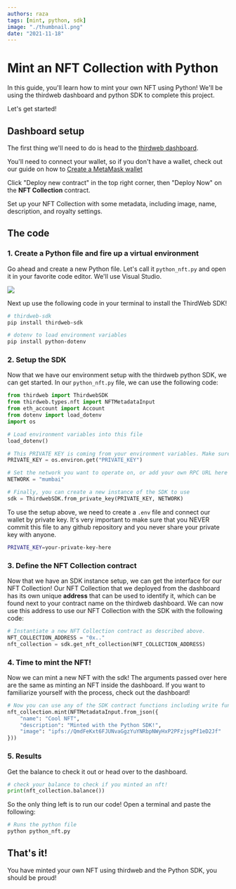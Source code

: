 ```yaml
---
authors: raza
tags: [mint, python, sdk]
image: "./thumbnail.png"
date: "2021-11-18"
---
```


# Mint an NFT Collection with Python

In this guide, you'll learn how to mint your own NFT using Python! We'll be using the thirdweb dashboard and python SDK to complete this project.

<!-- truncate -->

Let's get started!

## Dashboard setup

The first thing we'll need to do is head to the [thirdweb dashboard](https://thirdweb.com/dashboard).

You'll need to connect your wallet, so if you don't have a wallet, check out our guide on how to [Create a MetaMask wallet](/guides/create-a-metamask-wallet)

Click "Deploy new contract" in the top right corner, then "Deploy Now" on the **NFT Collection** contract.

Set up your NFT Collection with some metadata, including image, name, description, and royalty settings.

## The code

### 1. Create a Python file and fire up a virtual environment

Go ahead and create a new Python file. Let's call it `python_nft.py` and open it in your favorite code editor.
We'll use Visual Studio.

![](./terminal.png)

Next up use the following code in your terminal to install the ThirdWeb SDK!

```bash
# thirdweb-sdk
pip install thirdweb-sdk

# dotenv to load environment variables
pip install python-dotenv
```

### 2. Setup the SDK

Now that we have our environment setup with the thirdweb python SDK, we can get started. In our `python_nft.py` file, we can use the following code:

```python title="python_nft.py"
from thirdweb import ThirdwebSDK
from thirdweb.types.nft import NFTMetadataInput
from eth_account import Account
from dotenv import load_dotenv
import os

# Load environment variables into this file
load_dotenv()

# This PRIVATE KEY is coming from your environment variables. Make sure to never put it in a tracked file or share it with anyone.
PRIVATE_KEY = os.environ.get("PRIVATE_KEY")

# Set the network you want to operate on, or add your own RPC URL here
NETWORK = "mumbai"

# Finally, you can create a new instance of the SDK to use
sdk = ThirdwebSDK.from_private_key(PRIVATE_KEY, NETWORK)
```

To use the setup above, we need to create a `.env` file and connect our wallet by private key. It's very important to make sure that you NEVER commit this file to any github repository and you never share your private key with anyone.

```bash title=".env"
PRIVATE_KEY=your-private-key-here
```

### 3. Define the NFT Collection contract

Now that we have an SDK instance setup, we can get the interface for our NFT Collection! Our NFT Collection that we deployed from the dashboard has its own unique **address** that can be used to identify it, which can be found next to your contract name on the thirdweb dashboard. We can now use this address to use our NFT Collection with the SDK with the following code:

```python title="python_nft.py"
# Instantiate a new NFT Collection contract as described above.
NFT_COLLECTION_ADDRESS = "0x.."
nft_collection = sdk.get_nft_collection(NFT_COLLECTION_ADDRESS)
```

### 4. Time to mint the NFT!

Now we can mint a new NFT with the sdk!
The arguments passed over here are the same as minting an NFT inside the dashboard. If you want to familiarize yourself with the process, check out the dashboard!

```python title="python_nft.py"
# Now you can use any of the SDK contract functions including write functions
nft_collection.mint(NFTMetadataInput.from_json({
    "name": "Cool NFT",
    "description": "Minted with the Python SDK!",
    "image": "ipfs://QmdFeKxt6FJUNvaGgzYuYNRbpNWyHxP2PFzjsgPf1eD2Jf"
}))
```

### 5. Results

Get the balance to check it out or head over to the dashboard.

```python title="python_nft.py"
# check your balance to check if you minted an nft!
print(nft_collection.balance())
```

So the only thing left is to run our code! Open a terminal and paste the following:

```bash
# Runs the python file
python python_nft.py
```

## That's it!

You have minted your own NFT using thirdweb and the Python SDK, you should be proud!
